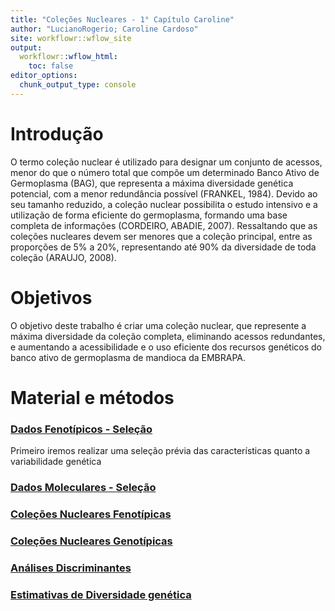 ```yaml
---
title: "Coleções Nucleares - 1° Capítulo Caroline"
author: "LucianoRogerio; Caroline Cardoso"
site: workflowr::wflow_site
output:
  workflowr::wflow_html:
    toc: false
editor_options:
  chunk_output_type: console
---
```


Introdução
==========
O termo coleção nuclear é utilizado para designar um conjunto de acessos, menor do que o número total que compõe um determinado Banco Ativo de Germoplasma (BAG), que representa a máxima diversidade genética potencial, com a menor redundância possível (FRANKEL, 1984).
Devido ao seu tamanho reduzido, a coleção nuclear possibilita o estudo intensivo e a utilização de forma eficiente do germoplasma, formando uma base completa de informações (CORDEIRO, ABADIE, 2007). Ressaltando que as coleções nucleares devem ser menores que a coleção principal, entre as proporções de 5% a 20%, representando até 90% da diversidade de toda coleção (ARAUJO, 2008).

Objetivos
=========  
  O objetivo deste trabalho é criar uma coleção nuclear, que represente a máxima diversidade da coleção completa, eliminando acessos redundantes, e aumentando a acessibilidade e o uso eficiente dos recursos genéticos do banco ativo de germoplasma de mandioca da EMBRAPA.
  
  
Material e métodos
==================
### [Dados Fenotípicos - Seleção](PhenoData.html)

Primeiro iremos realizar uma seleção prévia das características quanto a variabilidade genética

### [Dados Moleculares - Seleção](GenoData.html)

### [Coleções Nucleares Fenotípicas](CCPheno.html)

### [Coleções Nucleares Genotípicas](CCGeno.html)

### [Análises Discriminantes](AnDis.html)

### [Estimativas de Diversidade genética](DivGen.html)




